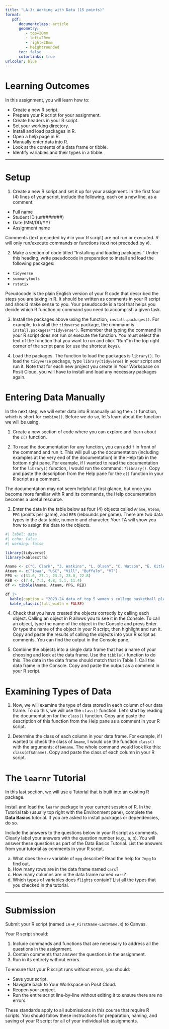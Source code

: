 ```yaml
---
title: "LA-3: Working with Data (15 points)"
format:
   pdf:
      documentclass: article
      geometry:
         - top=20mm
         - left=20mm
         - right=20mm
         - heightrounded
      toc: false
      colorlinks: true
urlcolor: blue
---
```


# Learning Outcomes

In this assignment, you will learn how to:

- Create a new R script.
- Prepare your R script for your assignment.
- Create headers in your R script.
- Set your working directory.
- Install and load packages in R.
- Open a help page in R.
- Manually enter data into R.
- Look at the contents of a data frame or tibble.
- Identify variables and their types in a tibble.

---

# Setup

1) Create a new R script and set it up for your assignment. In the first four (4) lines of your script, include the following, each on a new line, as a comment:

- Full name
- Student ID (u########)
- Date (MM/DD/YY)
- Assignment name

::: callout-tip
Comments (text preceded by `#` in your R script) are not run or executed. R will only run/execute commands or functions (text not preceded by `#`).
:::

2) Make a section of code titled "Installing and loading packages." Under this heading, write pseudocode in preparation to install and load the following packages:

- `tidyverse`
- `summarytools`
- `rstatix`

:::callout-tip
Pseudocode is the plain English version of your R code that described the steps you are taking in R. It should be written as comments in your R script and should make sense to you. Your pseudocode is a tool that helps you decide which R function or command you need to accomplish a given task.
:::

3) Install the packages above using the function, `install.packages()`. For example, to install the `tidyverse` package, the command is `install.packages("tidyverse")`. Remember that typing the command in your R script does not run or execute the function. You must select the text of the function that you want to run and click "Run" in the top right corner of the script pane (or use the shortcut keys).

4) Load the packages. The function to load the packages is `library()`. To load the `tidyverse` package, type `library(tidyverse)` in your script and run it. Note that for each new project you create in Your Workspace on Posit Cloud, you will have to install and load any necessary packages again.

# Entering Data Manually

In the next step, we will enter data into R manually using the `c()` function, which is short for `combine()`. Before we do so, let's learn about the function we will be using.

1) Create a new section of code where you can explore and learn about the `c()` function.

2) To read the documentation for any function, you can add `?` in front of the command and run it. This will pull up the documentation (including examples at the very end of the documentation) in the Help tab in the bottom right pane. For example, if I wanted to read the documentation for the `library()` function, I would run the command: `?library()`. Copy and paste the description from the Help pane for the `c()` function in your R script as a comment.

:::callout-tip
The documentation may not seem helpful at first glance, but once you become more familiar with R and its commands, the Help documentation becomes a useful resource.
:::

3) Enter the data in the table below as four (4) objects called `Aname`, `Ateam`, `PPG` (points per game), and `REB` (rebounds per game). There are two data types in the data table, numeric and character. Your TA will show you how to assign the data to the objects.

```r
#| label: data
#| echo: false
#| warning: false

library(tidyverse)
library(kableExtra)

Aname <- c("C. Clark", "J. Watkins", "L. Olsen", "C. Watson", "E. Kitley")
Ateam <- c("Iowa", "USC", "Vill", "Buffalo", "VT")
PPG <- c(31.6, 27.1, 23.2, 23.0, 22.8)
REB <- c(7.4, 7.3, 4.8, 5.1, 11.4)
df <- tibble(Aname, Ateam, PPG, REB)

df |> 
  kable(caption = "2023-24 data of top 5 women's college basketball players by points per game (PPG).") |> 
  kable_classic(full_width = FALSE)

```

4) Check that you have created the objects correctly by calling each object. Calling an object in R allows you to see it in the Console. To call an object, type the name of the object in the Console and press Enter. Or type the name of the object in your R script, then highlight and run it. Copy and paste the results of calling the objects into your R script as comments. You can find the output in the Console pane.

5) Combine the objects into a single data frame that has a name of your choosing and look at the data frame. Use the `tibble()` function to do this. The data in the data frame should match that in Table 1. Call the data frame in the Console. Copy and paste the output as a comment in your R script.

# Examining Types of Data

1) Now, we will examine the type of data stored in each column of our data frame. To do this, we will use the `class()` function. Let's start by reading the documentation for the `class()` function. Copy and paste the description of this function from the Help pane as a comment in your R script.

2) Determine the class of each column in your data frame. For example, if I wanted to check the class of `Aname`, I would use the function `class()` with the arguments: `df$Aname`. The whole command would look like this: `class(df$Aname)`. Copy and paste the class of each column in your R script.

# The `learnr` Tutorial

In this last section, we will use a Tutorial that is built into an existing R package.

Install and load the `learnr` package in your current session of R. In the Tutorial tab (usually top right with the Environment pane), complete the **Data Basics** tutorial. If you are asked to install packages or dependencies, do so.

Include the answers to the questions below in your R script as comments. Clearly label your answers with the question number (e.g., a, b). You will answer these questions as part of the Data Basics Tutorial. List the answers from your tutorial as comments in your R script.

a) What does the `drv` variable of `mpg` describe? Read the help for `?mpg` to find out.
b) How many rows are in the data frame named `cars`?
c) How many columns are in the data frame named `cars`?
d) Which types of variables does `flights` contain? List all the types that you checked in the tutorial.

---

# Submission

Submit your R script (named `LA-#_FirstName-LastName.R`) to Canvas.

Your R script should:

1) Include commands and functions that are necessary to address all the questions in the assignment.
2) Contain comments that answer the questions in the assignment.
3) Run in its entirety without errors.

To ensure that your R script runs without errors, you should:

- Save your script.
- Navigate back to Your Workspace on Posit Cloud.
- Reopen your project.
- Run the entire script line-by-line without editing it to ensure there are no errors.

:::callout-important
These standards apply to all submissions in this course that require R scripts. You should follow these instructions for preparation, naming, and saving of your R script for all of your individual lab assignments.
:::